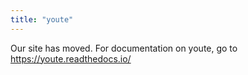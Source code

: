 ```yaml
---
title: "youte"
---
```


Our site has moved. For documentation on youte, go to [https://youte.readthedocs.io/](https://youte.readthedocs.io/)